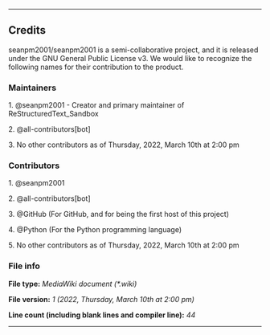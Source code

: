 
----

== Credits ==

{{int:version-credits-summary}}
seanpm2001/seanpm2001 is a semi-collaborative project, and it is released under the GNU General Public License v3. We would like to recognize the following names for their contribution to the product.

<!-- This comment block and this file (excluding author names) was modified from MediaWiki/CREDITS -->

=== Maintainers ===

<!-- BEGIN MAINTAINERS LIST !-->

1. @seanpm2001 - Creator and primary maintainer of ReStructuredText_Sandbox

2. @all-contributors[bot]

3. No other contributors as of Thursday, 2022, March 10th at 2:00 pm

=== Contributors ===

<!-- BEGIN CONTRIBUTOR LIST -->

1. @seanpm2001

2. @all-contributors[bot]

3. @GitHub (For GitHub, and for being the first host of this project)

4. @Python (For the Python programming language)

5. No other contributors as of Thursday, 2022, March 10th at 2:00 pm

=== File info ===

<b>File type:</b> <i>MediaWiki document (*.wiki)</i>

<b>File version:</b> <i>1 (2022, Thursday, March 10th at 2:00 pm)</i>

<b>Line count (including blank lines and compiler line):</b> <i>44</i>

----
